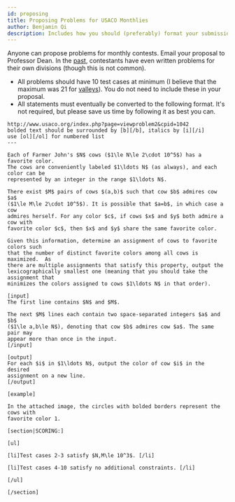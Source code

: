 ```yaml
---
id: proposing
title: Proposing Problems for USACO Monthlies
author: Benjamin Qi
description: Includes how you should (preferably) format your submissions.
---
```


Anyone can propose problems for monthly contests. Email your proposal to Professor Dean. In the [past](http://www.usaco.org/index.php?page=viewproblem2&cpid=817), contestants have even written problems for their own divisions (though this is not common).

 - All problems should have 10 test cases at minimum (I believe that the maximum was 21 for [valleys](http://www.usaco.org/index.php?page=viewproblem2&cpid=950)). You do not need to include these in your proposal.
 - All statements must eventually be converted to the following format. It's not required, but please save us time by following it as best you can.

<Spoiler title="2020 Open Gold - Favorite Colors">

```
http://www.usaco.org/index.php?page=viewproblem2&cpid=1042
bolded text should be surrounded by [b][/b], italics by [i][/i]
use [ol][/ol] for numbered list
---

Each of Farmer John's $N$ cows ($1\le N\le 2\cdot 10^5$) has a favorite color.
The cows are conveniently labeled $1\ldots N$ (as always), and each color can be
represented by an integer in the range $1\ldots N$.

There exist $M$ pairs of cows $(a,b)$ such that cow $b$ admires cow $a$
($1\le M\le 2\cdot 10^5$). It is possible that $a=b$, in which case a cow
admires herself. For any color $c$, if cows $x$ and $y$ both admire a cow with
favorite color $c$, then $x$ and $y$ share the same favorite color.

Given this information, determine an assignment of cows to favorite colors such
that the number of distinct favorite colors among all cows is maximized.  As
there are multiple assignments that satisfy this property, output the
lexicographically smallest one (meaning that you should take the assignment that
minimizes the colors assigned to cows $1\ldots N$ in that order).

[input]
The first line contains $N$ and $M$.

The next $M$ lines each contain two space-separated integers $a$ and $b$
($1\le a,b\le N$), denoting that cow $b$ admires cow $a$. The same pair may
appear more than once in the input.
[/input]

[output]
For each $i$ in $1\ldots N$, output the color of cow $i$ in the desired
assignment on a new line.
[/output]

[example]

In the attached image, the circles with bolded borders represent the cows with 
favorite color 1.

[section|SCORING:]

[ul]

[li]Test cases 2-3 satisfy $N,M\le 10^3$. [/li] 

[li]Test cases 4-10 satisfy no additional constraints. [/li]

[/ul]

[/section]
```

</Spoiler>